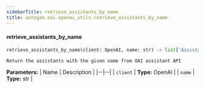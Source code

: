 ```yaml
---
sidebarTitle: retrieve_assistants_by_name
title: autogen.oai.openai_utils.retrieve_assistants_by_name
---
```


<code class="doc-symbol doc-symbol-heading doc-symbol-function"></code>
#### retrieve_assistants_by_name

```python
retrieve_assistants_by_name(client: OpenAI, name: str) -> list['Assistant']
```

    Return the assistants with the given name from OAI assistant API

<b>Parameters:</b>
| Name | Description |
|--|--|
| `client` | **Type:** OpenAI |
| `name` | **Type:** str |

<br />